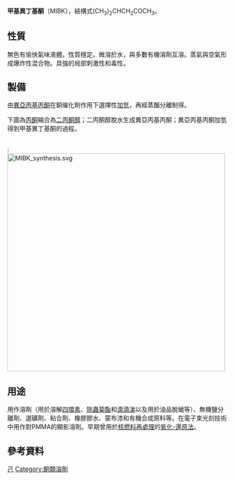 {{chembox
|   Reference = <ref name="GESTIS">{{GESTIS|Name=|ZVG=10780|CAS=108-10-1|Datum=09.01.2008}}</ref>
|   Name = 甲基異丁基酮
|   ImageFile = MIBK.png
|   ImageName = 甲基異丁基酮
|   IUPACName = 4-Methylpentan-2-one
|   OtherNames = 4-甲基-2-戊酮<br />異丁基甲基酮<br />異丙基丙酮<br />MIBK
| Section1 = {{Chembox Identifiers
| CASNo = 108-10-1
| CASNo_Ref = {{cascite|correct|CAS}}
|    SMILES  =  CC(C)CC(=O)C
|    RTECS  =  SA9275000
|  UNII_Ref  = {{fdacite|changed|FDA}}|  UNII  =  U5T7B88CNP
|  KEGG_Ref  = {{keggcite|correct|kegg}}|  KEGG  =  C19263
|  EINECS  =  203-550-1
|  PubChem  =  7909
|  ChemSpiderID_Ref  = {{chemspidercite|changed|chemspider}}|  ChemSpiderID  =  7621
|  InChI  =  1/C6H12O/c1-5(2)4-6(3)7/h5H,4H2,1-3H3
|  InChIKey  =  NTIZESTWPVYFNL-UHFFFAOYAQ
|  StdInChI_Ref  = {{stdinchicite|changed|chemspider}}|  StdInChI  =  1S/C6H12O/c1-5(2)4-6(3)7/h5H,4H2,1-3H3
|  StdInChIKey_Ref  = {{stdinchicite|changed|chemspider}}|  StdInChIKey  =  NTIZESTWPVYFNL-UHFFFAOYSA-N
}}
| Section2 = {{Chembox Properties
|   Formula = C<sub>6</sub>H<sub>12</sub>O
|   MolarMass = 100.16
|   Appearance = 無色有愉快氣味液體
|   Density = 0.802 g/ml
|   Solubility = 1.91 g/100 ml (20 °C)
|   MeltingPt = -84.7 °C
|   BoilingPt = 117-118 °C
|   VaporPressure = 19 hPa (20 °C)
|   Viscosity = 0.58 [[泊_(單位)|cP]] (20 °C)
|   RefractIndex = 1.3958 (20 °C)
  }}
| Section3 = {{Chembox Structure
|   Dipole = 4.2 [[德拜|D]]
  }}
| Section7 = {{Chembox Hazards
|   ExternalMSDS =
|   EUClass = 可燃 ('''F''')<br />有害 ('''Xn''')
|   NFPA-H = 2
|   NFPA-F = 3
|   NFPA-R =
|   RPhrases = {{R11}}, {{R20}}, {{R36/37}}, {{R66}}
|   SPhrases = {{S2}}, {{S9}}, {{S16}}, {{S29}}
|   FlashPt = 14 °C
|   Autoignition = 449 °C
|   ExploLimits = 1.4～7.5％ (體積)<ref name="zghg">中國化工產品大全 上卷，Da144 甲基·異丁基（甲）酮，頁514</ref>
|   LD50 = 豚鼠LC：20,000 ppm<ref name="zghg" />
  }}
}}

'''甲基異丁基酮'''（MIBK），結構式(CH<sub>3</sub>)<sub>2</sub>CHCH<sub>2</sub>COCH<sub>3</sub>。

==性質==
無色有愉快氣味液體。性質穩定。微溶於水，與多數有機溶劑互溶。蒸氣與空氣形成爆炸性混合物。具強的局部刺激性和毒性。

==製備==
由[[異亞丙基丙酮|異亞丙基丙酮]]在銅催化劑作用下選擇性[[加氫|加氫]]，再經蒸餾分離制得。

下圖為[[丙酮|丙酮]]縮合為[[二丙酮醇|二丙酮醇]]；二丙酮醇脫水生成異亞丙基丙酮；異亞丙基丙酮加氫得到甲基異丁基酮的過程。

<br />
:[[Image:MIBK_synthesis.svg|500px]]

==用途==
用作溶劑（用於溶解[[四環素|四環素]]、[[除蟲菊酯|除蟲菊酯]]和[[滴滴涕|滴滴涕]]以及用於油品脫蠟等）、無機鹽分離劑、選礦劑、粘合劑、橡膠膠水、蒙布漆和有機合成原料等。在電子束光刻技術中用作對PMMA的顯影溶劑。早期曾用於[[核燃料再處理|核燃料再處理]]的[[核燃料再處理#氧化-還原法|氧化-還原法]]。

==參考資料==
{{reflist}}

{{Authority control}}
[[Category:己酮|己]]
[[Category:酮類溶劑|Category:酮類溶劑]]